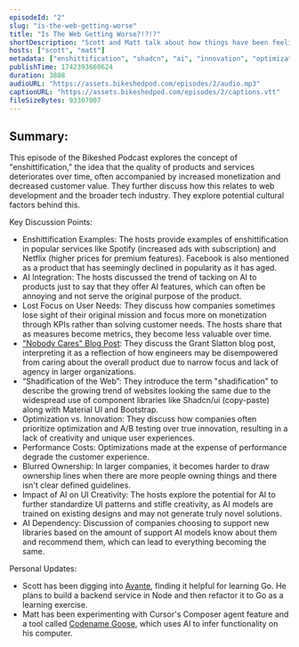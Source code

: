 ```yaml
---
episodeId: "2"
slug: "is-the-web-getting-worse"
title: "Is The Web Getting Worse?!?!?"
shortDescription: "Scott and Matt talk about how things have been feeling worse on the internet in recent years, and how everything has focused on incremental optimizations over large innovations."
hosts: ["scott", "matt"]
metadata: ["enshittification", "shadcn", "ai", "innovation", "optimization"]
publishTime: 1742393660624
duration: 3888
audioURL: "https://assets.bikeshedpod.com/episodes/2/audio.mp3"
captionURL: "https://assets.bikeshedpod.com/episodes/2/captions.vtt"
fileSizeBytes: 93307007
---
```


## Summary:

This episode of the Bikeshed Podcast explores the concept of "enshittification," the idea that the quality of products and services deteriorates over time, often accompanied by increased monetization and decreased customer value. They further discuss how this relates to web development and the broader tech industry. They explore potential cultural factors behind this.

Key Discussion Points:

* Enshittification Examples: The hosts provide examples of enshittification in popular services like Spotify (increased ads with subscription) and Netflix (higher prices for premium features). Facebook is also mentioned as a product that has seemingly declined in popularity as it has aged.
* AI Integration: The hosts discussed the trend of tacking on AI to products just to say that they offer AI features, which can often be annoying and not serve the original purpose of the product.
* Lost Focus on User Needs: They discuss how companies sometimes lose sight of their original mission and focus more on monetization through KPIs rather than solving customer needs. The hosts share that as measures become metrics, they become less valuable over time.
* ["Nobody Cares" Blog Post](https://grantslatton.com/nobody-cares): They discuss the Grant Slatton blog post, interpreting it as a reflection of how engineers may be disempowered from caring about the overall product due to narrow focus and lack of agency in larger organizations.
* “Shadification of the Web”: They introduce the term "shadification" to describe the growing trend of websites looking the same due to the widespread use of component libraries like Shadcn/ui (copy-paste) along with Material UI and Bootstrap.
* Optimization vs. Innovation: They discuss how companies often prioritize optimization and A/B testing over true innovation, resulting in a lack of creativity and unique user experiences.
* Performance Costs: Optimizations made at the expense of performance degrade the customer experience.
* Blurred Ownership: In larger companies, it becomes harder to draw ownership lines when there are more people owning things and there isn't clear defined guidelines.
* Impact of AI on UI Creativity: The hosts explore the potential for AI to further standardize UI patterns and stifle creativity, as AI models are trained on existing designs and may not generate truly novel solutions.
* AI Dependency: Discussion of companies choosing to support new libraries based on the amount of support AI models know about them and recommend them, which can lead to everything becoming the same.

Personal Updates:

* Scott has been digging into [Avante](https://github.com/yetone/avante.nvim), finding it helpful for learning Go. He plans to build a backend service in Node and then refactor it to Go as a learning exercise.
* Matt has been experimenting with Cursor's Composer agent feature and a tool called [Codename Goose](https://block.github.io/goose/), which uses AI to infer functionality on his computer.